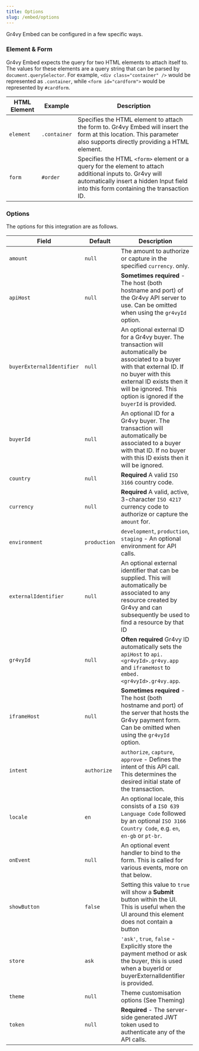 ```yaml
---
title: Options
slug: /embed/options
---
```


Gr4vy Embed can be configured in a few specific ways.

### Element & Form

Gr4vy Embed expects the query for two HTML elements to attach itself to. The
values for these elements are a query string that can be parsed by
`document.querySelector`. For example, `<div class="container" />` would be
represented as `.container`, while `<form id="cardform">` would be represented
by `#cardform`.

| HTML Element | Example      | Description                                                                                                                                                                                       |
| ------------ | ------------ | ------------------------------------------------------------------------------------------------------------------------------------------------------------------------------------------------- |
| `element`    | `.container` | Specifies the HTML element to attach the form to. Gr4vy Embed will insert the form at this location. This parameter also supports directly providing a HTML element.                              |
| `form`       | `#order`     | Specifies the HTML `<form>` element or a query for the element to attach additional inputs to. Gr4vy will automatically insert a hidden Input field into this form containing the transaction ID. |

### Options

The options for this integration are as follows.

| Field                     | Default     | Description                                                                                                                                                                                                                                          |
| ------------------------- | ----------- | ---------------------------------------------------------------------------------------------------------------------------------------------------------------------------------------------------------------------------------------------------- |
| `amount`                  | `null`      | The amount to authorize or capture in the specified `currency`. only.                                                                                                                                                                                |
| `apiHost`                 | `null`      | **Sometimes required** - The host (both hostname and port) of the Gr4vy API server to use. Can be omitted when using the `gr4vyId` option.                                                                                                           |
| `buyerExternalIdentifier` | `null`      | An optional external ID for a Gr4vy buyer. The transaction will automatically be associated to a buyer with that external ID. If no buyer with this external ID exists then it will be ignored. This option is ignored if the `buyerId` is provided. |
| `buyerId`                 | `null`      | An optional ID for a Gr4vy buyer. The transaction will automatically be associated to a buyer with that ID. If no buyer with this ID exists then it will be ignored.                                                                                 |
| `country`                 | `null`      | **Required** A valid `ISO 3166` country code.                                                                                                                                                                                                        |
| `currency`                | `null`      | **Required** A valid, active, 3-character `ISO 4217` currency code to authorize or capture the `amount` for.                                                                                                                                         |
| `environment`             | `production`| `development`, `production`, `staging` - An optional environment for API calls.   |
| `externalIdentifier`      | `null`      | An optional external identifier that can be supplied. This will automatically be associated to any resource created by Gr4vy and can subsequently be used to find a resource by that ID                                                              |
| `gr4vyId`                 | `null`      | **Often required** Gr4vy ID automatically sets the `apiHost` to `api.<gr4vyId>.gr4vy.app` and `iframeHost` to `embed.<gr4vyId>.gr4vy.app`.                                                                                                           |
| `iframeHost`              | `null`      | **Sometimes required** - The host (both hostname and port) of the server that hosts the Gr4vy payment form. Can be omitted when using the `gr4vyId` option.                                                                                          |
| `intent`                  | `authorize` | `authorize`, `capture`, `approve` - Defines the intent of this API call. This determines the desired initial state of the transaction.                                                                                                               |
| `locale`                  | `en`        | An optional locale, this consists of a `ISO 639 Language Code` followed by an optional `ISO 3166 Country Code`, e.g. `en`, `en-gb` or `pt-br`.                                                                                                       |
| `onEvent`                 | `null`      | An optional event handler to bind to the form. This is called for various events, more on that below.                                                                                                                                                |
| `showButton`              | `false`     | Setting this value to `true` will show a **Submit** button within the UI. This is useful when the UI around this element does not contain a button                                                                                                   |
| `store`                   | `ask`       | `'ask'`, `true`, `false` - Explicitly store the payment method or ask the buyer, this is used when a buyerId or buyerExternalIdentifier is provided.                                                                                                 |
| `theme`                   | `null`      | Theme customisation options (See Theming)                                                                                                                                                                                                            |
| `token`                   | `null`      | **Required** - The server-side generated JWT token used to authenticate any of the API calls.                                                                                                                                                        |
